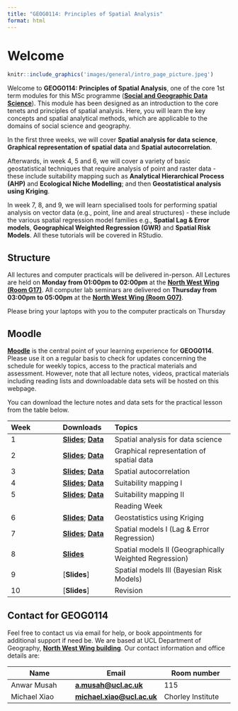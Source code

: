 ```yaml
---
title: "GEOG0114: Principles of Spatial Analysis"
format: html
---
```


# Welcome {.unnumbered}

```r
knitr::include_graphics('images/general/intro_page_picture.jpeg') 
```

Welcome to **GEOG0114: Principles of Spatial Analysis**, one of the core 1st term modules for this MSc programme ([**Social and Geographic Data Science**](https://www.ucl.ac.uk/prospective-students/graduate/taught-degrees/social-and-geographic-data-science-msc)). This module has been designed as an introduction to the core tenets and principles of spatial analysis. Here, you will learn the key concepts and spatial analytical methods, which are applicable to the domains of social science and geography.

In the first three weeks, we will cover **Spatial analysis for data science**, **Graphical representation of spatial data** and **Spatial autocorrelation**.

Afterwards, in week 4, 5 and 6, we will cover a variety of basic geostatistical techniques that require analysis of point and raster data - these include suitability mapping such as **Analytical Hierarchical Process (AHP)** and **Ecological Niche Modelling**; and then **Geostatistical analysis using Kriging**.

In week 7, 8, and 9, we will learn specialised tools for performing spatial analysis on vector data (e.g., point, line and areal structures) - these include the various spatial regression model families e.g., **Spatial Lag & Error models**, **Geographical Weighted Regression (GWR)** and **Spatial Risk Models**. All these tutorials will be covered in RStudio.

## Structure {.unnumbered}

All lectures and computer practicals will be delivered in-person. All Lectures are held on **Monday from 01:00pm to 02:00pm** at the [**North West Wing (Room G17)**](https://www.ucl.ac.uk/maps/north-west-wing-building). All computer lab seminars are delivered on **Thursday from 03:00pm to 05:00pm** at the [**North West Wing (Room G07)**](https://www.ucl.ac.uk/maps/north-west-wing-building).

:::{.callout-important}
Please bring your laptops with you to the computer practicals on Thursday
:::

## Moodle {.unnumbered}

[**Moodle**](https://moodle.ucl.ac.uk/) is the central point of your learning experience for **GEOG0114**. Please use it on a regular basis to check for updates concerning the schedule for weekly topics, access to the practical materials and assessment. However, note that all lecture notes, videos, practical materials including reading lists and downloadable data sets will be hosted on this webpage.

You can download the lecture notes and data sets for the practical lesson from the table below.

| **Week**        | **Downloads**   | **Topics**                            |
|:----------------|:----------------|:--------------------------------------|
| 1 | [**Slides**](https://shorturl.at/w3lJf);    [**Data**](https://tinyurl.com/nbhd3m5m) | Spatial analysis for data science |
| 2 | [**Slides**](https://tinyurl.com/zb9ea3ks); [**Data**](https://tinyurl.com/3uw7eu8v) | Graphical representation of spatial data |
| 3 | [**Slides**](https://tinyurl.com/mr29ewxb); [**Data**](https://tinyurl.com/363uejkn) | Spatial autocorrelation |
| 4 | [**Slides**](https://tinyurl.com/bzyz27hs); [**Data**](https://tinyurl.com/2vxe3e4j) | Suitability mapping I |
| 5 | [**Slides**](https://tinyurl.com/78ku6ser); [**Data**](https://tinyurl.com/4kue54yv) | Suitability mapping II |
|   |                                                                                      | Reading Week |
| 6 | [**Slides**](https://tinyurl.com/4vwnxwdm); [**Data**](https://tinyurl.com/5n8fkxm)  | Geostatistics using Kriging |
| 7 | [**Slides**](https://tinyurl.com/hhx8rcx9); [**Data**](https://tinyurl.com/3z9eb3zn) | Spatial models I (Lag & Error Regression) |
| 8 | [**Slides**](https://tinyurl.com/yc3rvn76)                                           | Spatial models II (Geographically Weighted Regression)|
| 9 | [**Slides**]                                                                         | Spatial models III (Bayesian Risk Models)|
| 10 | [**Slides**]                                                                        | Revision |


## Contact for GEOG0114 {.unnumbered}

Feel free to contact us via email for help, or book appointments for additional support if need be. We are based at UCL Department of Geography, [**North West Wing building**](https://www.ucl.ac.uk/maps/north-west-wing-building). Our contact information and office details are:

| **Name**              | **Email**               | **Room number**         |
|-----------------------|-------------------------|-------------------------|
| Anwar Musah           | [**a.musah\@ucl.ac.uk**](a.musah@ucl.ac.uk)| 115  |
| Michael Xiao          | [**michael.xiao\@ucl.ac.uk**](michael.xiao@ucl.ac.uk)| Chorley Institute  |
